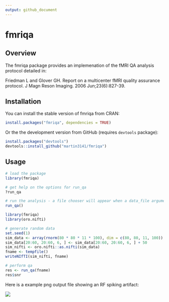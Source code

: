 ```yaml
---
output: github_document
---
```


<!-- README.md is generated from README.Rmd. Please edit that file -->

fmriqa
======

## Overview
The fmriqa package provides an implemenation of the fMRI QA analysis protocol
detailed in:

Friedman L and Glover GH. Report on a multicenter fMRI quality assurance 
protocol. J Magn Reson Imaging. 2006 Jun;23(6):827-39.

## Installation
You can install the stable version of fmriqa from CRAN:
```r
install.packages("fmriqa", dependencies = TRUE)
```

Or the the development version from GitHub (requires `devtools` package):
```r
install.packages("devtools")
devtools::install_github("martin3141/fmriqa")
```

## Usage
```r
# load the package
library(fmriqa)

# get help on the options for run_qa
?run_qa

# run the analysis - a file chooser will appear when a data_file argument is not given
run_qa()
```

```r
library(fmriqa)
library(oro.nifti)

# generate random data
set.seed(1)
sim_data <- array(rnorm(80 * 80 * 11 * 100), dim = c(80, 80, 11, 100))
sim_data[20:60, 20:60, 6, ] <- sim_data[20:60, 20:60, 6, ] + 50
sim_nifti <- oro.nifti::as.nifti(sim_data)
fname <- tempfile()
writeNIfTI(sim_nifti, fname)

# perform qa
res <- run_qa(fname)
res$snr
```

Here is a example png output file showing an RF spiking artifact:

![](SPIKE_EG_qa_plot.png)
